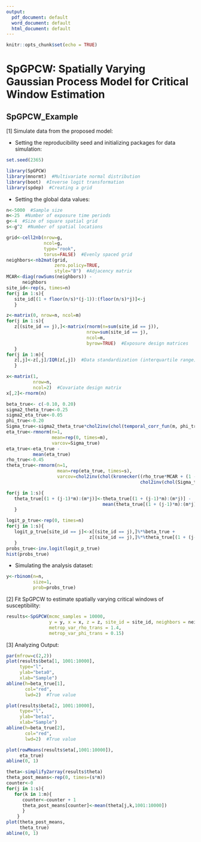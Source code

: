 ```yaml
---
output:
  pdf_document: default
  word_document: default
  html_document: default
---
```

```r
knitr::opts_chunk$set(echo = TRUE)
```
# SpGPCW: Spatially Varying Gaussian Process Model for Critical Window Estimation

## SpGPCW_Example

[1] Simulate data from the proposed model:

* Setting the reproducibility seed and initializing packages for data simulation: 
```r
set.seed(2365)

library(SpGPCW)
library(mnormt)  #Multivariate normal distribution
library(boot)  #Inverse logit transformation
library(spdep)  #Creating a grid
```

* Setting the global data values:
```r
n<-5000  #Sample size
m<-25  #Number of exposure time periods
g<-4  #Size of square spatial grid
s<-g^2  #Number of spatial locations

grid<-cell2nb(nrow=g, 
              ncol=g, 
              type="rook", 
              torus=FALSE)  #Evenly spaced grid
neighbors<-nb2mat(grid,
                  zero.policy=TRUE,
                  style="B")  #Adjacency matrix
MCAR<-diag(rowSums(neighbors)) - 
      neighbors
site_id<-rep(s, times=n)
for(j in 1:s){
   site_id[(1 + floor(n/s)*(j-1)):(floor(n/s)*j)]<-j
   }

z<-matrix(0, nrow=n, ncol=m)
for(j in 1:s){
   z[(site_id == j),]<-matrix(rnorm(n=sum(site_id == j)), 
                              nrow=sum(site_id == j), 
                              ncol=m,
                              byrow=TRUE)  #Exposure design matrices
   }
for(j in 1:m){
   z[,j]<-z[,j]/IQR(z[,j])  #Data standardization (interquartile range)
   }

x<-matrix(1, 
          nrow=n, 
          ncol=2)  #Covariate design matrix
x[,2]<-rnorm(n)

beta_true<- c(-0.10, 0.20)
sigma2_theta_true<-0.25
sigma2_eta_true<-0.05
phi_true<-0.20
Sigma_true<-sigma2_theta_true*chol2inv(chol(temporal_corr_fun(m, phi_true)[[1]]))
eta_true<-rmnorm(n=1, 
                 mean=rep(0, times=m), 
                 varcov=Sigma_true)
eta_true<-eta_true - 
          mean(eta_true)
rho_true<-0.45
theta_true<-rmnorm(n=1,
                   mean=rep(eta_true, times=s),
                   varcov=chol2inv(chol(kronecker((rho_true*MCAR + (1 - rho_true)*diag(s)),
                                                  chol2inv(chol(Sigma_true))))))

for(j in 1:s){
   theta_true[(1 + (j-1)*m):(m*j)]<-theta_true[(1 + (j-1)*m):(m*j)] - 
                                    mean(theta_true[(1 + (j-1)*m):(m*j)])
   }

logit_p_true<-rep(0, times=n)
for(j in 1:s){
   logit_p_true[site_id == j]<-x[(site_id == j),]%*%beta_true + 
                               z[(site_id == j),]%*%theta_true[(1 + (j-1)*m):(j*m)]
   }
probs_true<-inv.logit(logit_p_true)
hist(probs_true)
```

* Simulating the analysis dataset:
```r
y<-rbinom(n=n, 
          size=1, 
          prob=probs_true)
```

[2] Fit SpGPCW to estimate spatially varying critical windows of susceptibility:

```r
results<-SpGPCW(mcmc_samples = 10000,
                y = y, x = x, z = z, site_id = site_id, neighbors = neighbors,
                metrop_var_rho_trans = 1.4,
                metrop_var_phi_trans = 0.15)
```

[3]  Analyzing Output:

```r
par(mfrow=c(2,2))
plot(results$beta[1, 1001:10000], 
     type="l",
     ylab="beta0",
     xlab="Sample")
abline(h=beta_true[1],
       col="red",
       lwd=2)  #True value

plot(results$beta[2, 1001:10000], 
     type="l",
     ylab="beta1",
     xlab="Sample")
abline(h=beta_true[2],
       col="red",
       lwd=2)  #True value

plot(rowMeans(results$eta[,1001:10000]),
     eta_true)
abline(0, 1)

theta<-simplify2array(results$theta)
theta_post_means<-rep(0, times=(s*m))
counter<-0
for(j in 1:s){
   for(k in 1:m){
      counter<-counter + 1
      theta_post_means[counter]<-mean(theta[j,k,1001:10000])
      }
    }
plot(theta_post_means,
     theta_true)
abline(0, 1)
```